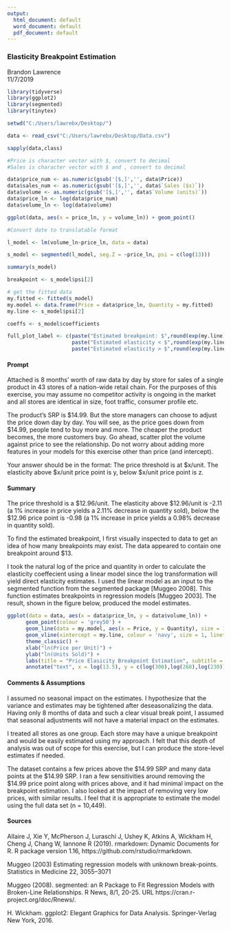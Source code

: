 ---
output:
  html_document: default
  word_document: default
  pdf_document: default
---

### Elasticity Breakpoint Estimation  
Brandon Lawrence   
11/7/2019  


```{r setup, include=FALSE}
library(tidyverse)
library(ggplot2)
library(segmented)
library(tinytex)

setwd("C:/Users/lawrebx/Desktop/")

data <- read_csv("C:/Users/lawrebx/Desktop/Data.csv")

sapply(data,class)

#Price is character vector with $, convert to decimal
#Sales is character vector with $ and , convert to decimal

data$price_num <- as.numeric(gsub('[$,]','', data$Price))
data$sales_num <- as.numeric(gsub('[$,]','', data$`Sales ($s)`))
data$volume <- as.numeric(gsub('[$,]','', data$`Volume (units)`))
data$price_ln <- log(data$price_num)
data$volume_ln <- log(data$volume)

ggplot(data, aes(x = price_ln, y = volume_ln)) + geom_point()

#Convert date to translatable format

l_model <- lm(volume_ln~price_ln, data = data)

s_model <- segmented(l_model, seg.Z = ~price_ln, psi = c(log(13)))

summary(s_model)

breakpoint <- s_model$psi[2]

# get the fitted data
my.fitted <- fitted(s_model)
my.model <- data.frame(Price = data$price_ln, Quantity = my.fitted)
my.line <- s_model$psi[2]

coeffs <- s_model$coefficients

full_plot_label <- c(paste("Estimated breakpoint: $",round(exp(my.line),2),sep=""),
                     paste("Estimated elasticity < $",round(exp(my.line),2),":",round(coeffs[2],3),sep=""),
                     paste("Estimated elasticity > $",round(exp(my.line),2),":",round(coeffs[3],3),sep=""))
```

#### Prompt

Attached is 8 months’ worth of raw data by day by store for sales of a single product in 43 stores of a nation-wide retail chain. For the purposes of this exercise, you may assume no competitor activity is ongoing in the market and all stores are identical in size, foot traffic, consumer profile etc.

The product’s SRP is \$14.99. But the store managers can choose to adjust the price down day by day. You
will see, as the price goes down from \$14.99, people tend to buy more and more. The cheaper the product
becomes, the more customers buy. Go ahead, scatter plot the volume against price to see the
relationship. Do not worry about adding more features in your models
for this exercise other than price (and intercept). 

Your answer should be in the format:
The price threshold is at \$x/unit. The elasticity above \$x/unit price point is y, below \$x/unit price point is z.

#### Summary

The price threshold is a \$12.96/unit. The elasticity above \$12.96/unit is -2.11 (a 1% increase in price yields a 2.11% decrease in quantity sold), below the \$12.96 price point is -0.98 (a 1% increase in price yields a 0.98% decrease in quantity sold).

To find the estimated breakpoint, I first visually inspected to data to get an idea of how many breakpoints may exist. The data appeared to contain one breakpoint around $13. 

I took the natural log of the price and quantity in order to calculate the elasticity coeffecient using a linear model since the log transformation will yield direct elasticity estimates. I used the linear model as an input to the segmented function from the segmented package [Muggeo 2008]. This function estimates breakpoints in regression models [Muggeo 2003]. The result, shown in the figure below, produced the model estimates.

```{r cars, echo = FALSE}
ggplot(data = data, aes(x = data$price_ln, y = data$volume_ln)) + 
      geom_point(colour = 'grey50') +
      geom_line(data = my.model, aes(x = Price, y = Quantity), size = 1, colour = 'red') +
      geom_vline(xintercept = my.line, colour = 'navy', size = 1, linetype = 'F1') +
      theme_classic() +
      xlab("ln(Price per Unit)") +
      ylab("ln(Units Sold)") +
      labs(title = "Price Elasicity Breakpoint Estimation", subtitle = "Full Data Set, n = 10,449", caption = 'Produced with ggplot2 [Wickham 2016]') +
      annotate("text", x = log(13.5), y = c(log(300),log(268),log(230)), hjust = 0, label = full_plot_label)
```

#### Comments & Assumptions

I assumed no seasonal impact on the estimates. I hypothesize that the variance and estimates may be tightened after deseasonalizing the data. Having only 8 months of data and such a clear visual break point, I assumed that seasonal adjustments will not have a material impact on the estimates.

I treated all stores as one group. Each store may have a unique breakpoint and would be easily estimated using my approach. I felt that this depth of analysis was out of scope for this exercise, but I can produce the store-level estimates if needed.

The dataset contains a few prices above the \$14.99 SRP and many data points at the \$14.99 SRP. I ran a few sensitivities around removing the \$14.99 price point along with prices above, and it had minimal impact on the breakpoint estimation. I also looked at the impact of removing very low prices, with similar results. I feel that it is appropriate to estimate the model using the full data set (n = 10,449).

#### Sources
  
Allaire J, Xie Y, McPherson J, Luraschi J, Ushey K, Atkins A, Wickham H, Cheng J, Chang W, Iannone R (2019). rmarkdown: Dynamic Documents for R. R package version 1.16, https://github.com/rstudio/rmarkdown. 

Muggeo (2003) Estimating regression models with unknown break-points. Statistics in
Medicine 22, 3055–3071

Muggeo (2008). segmented: an R Package to Fit Regression Models with Broken-Line Relationships. R News, 8/1, 20-25. URL https://cran.r-project.org/doc/Rnews/.  

H. Wickham. ggplot2: Elegant Graphics for Data Analysis. Springer-Verlag New York, 2016.
